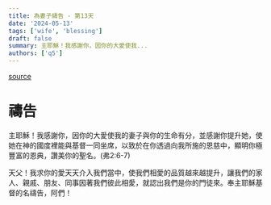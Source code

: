 ```yaml
---
title: 為妻子禱告 - 第13天
date: '2024-05-13'
tags: ['wife', 'blessing']
draft: false
summary: 主耶穌！我感謝你，因你的大愛使我...
authors: ['q5']
---
```


[source](https://q5help.me/faith/Prayforwife31Days.jsp)

# 禱告

主耶穌！我感謝你，因你的大愛使我的妻子與你的生命有分，並感謝你提升她，使她在神的國度裡能與基督一同坐席，以致於在你透過向我所施的恩慈中，顯明你極豐富的恩典，讚美你的聖名。(弗2:6-7)

天父！我求你的愛天天介入我們當中，使我們相愛的品質越來越提升，讓我們的家人、親戚、朋友、同事因著我們彼此相愛，就認出我們是你的門徒來。奉主耶穌基督的名禱告，阿們！
